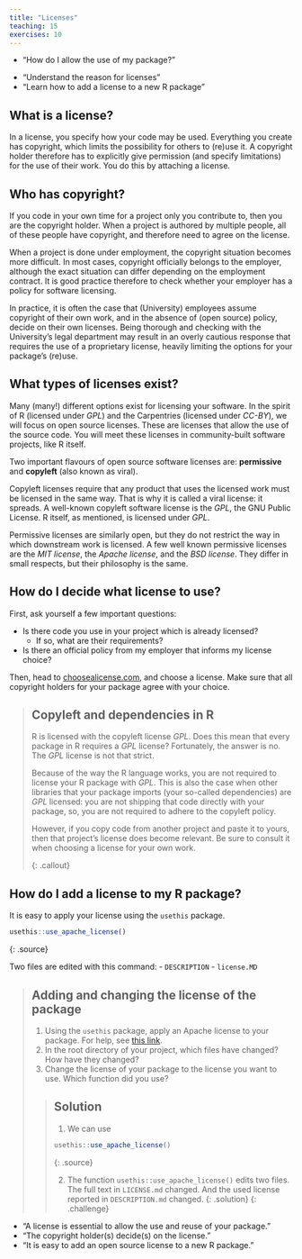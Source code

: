 ```yaml
---
title: "Licenses"
teaching: 15
exercises: 10
---
```


::: questions
- "How do I allow the use of my package?"
:::

::: objectives
- "Understand the reason for licenses"
- "Learn how to add a license to a new R package"
:::


## What is a license?
In a license, you specify how your code may be used. Everything you create has copyright, which limits the possibility for others to (re)use it. A copyright holder therefore has to explicitly give permission (and specify limitations) for the use of their work. You do this by attaching a license.

## Who has copyright?
If you code in your own time for a project only you contribute to, then you are the copyright holder. When a project is authored by multiple people, all of these people have copyright, and therefore need to agree on the license.

When a project is done under employment, the copyright situation becomes more difficult. In most cases, copyright officially belongs to the employer, although the exact situation can differ depending on the employment contract. It is good practice therefore to check whether your employer has a policy for software licensing.

In practice, it is often the case that (University) employees assume copyright of their own work, and in the absence of (open source) policy, decide on their own licenses. Being thorough and checking with the University's legal department may result in an overly cautious response that requires the use of a proprietary license, heavily limiting the options for your package's (re)use.

## What types of licenses exist?
Many (many!) different options exist for licensing your software. In the spirit of R (licensed under _GPL_) and the Carpentries (licensed under _CC-BY_), we will focus on open source licenses. These are licenses that allow the use of the source code. You will meet these licenses in community-built software projects, like R itself.

Two important flavours of open source software licenses are: **permissive** and **copyleft** (also known as viral).

Copyleft licenses require that any product that uses the licensed work must be licensed in the same way. That is why it is called a viral license: it spreads. A well-known copyleft software license is the _GPL_, the GNU Public License. R itself, as mentioned, is licensed under _GPL_.

Permissive licenses are similarly open, but they do not restrict the way in which downstream work is licensed. A few well known permissive licenses are the _MIT license_, the _Apache license_, and the _BSD license_. They differ in small respects, but their philosophy is the same.

## How do I decide what license to use?
First, ask yourself a few important questions:

- Is there code you use in your project which is already licensed? 
    - If so, what are their requirements?
- Is there an official policy from my employer that informs my license choice?

Then, head to [choosealicense.com](https://choosealicense.com/), and choose a license. Make sure that all copyright holders for your package agree with your choice.

> ## Copyleft and dependencies in R
>
> R is licensed with the copyleft license _GPL_. Does this mean that every package in R requires a _GPL_ license?
> Fortunately, the answer is no.
> The _GPL_ license is not that strict.
>
> Because of the way the R language works, you are not
> required to license your R package with _GPL_. This is also the case when other libraries that your package imports
> (your so-called dependencies) are _GPL_ licensed: you are not shipping that code directly with your package, so, you are not
> required to adhere to the copyleft policy.
>
> However, if you copy code from another project and paste it to yours, then that project's license does
> become relevant. Be sure to consult it when choosing a license for your own work.
>
{: .callout}

## How do I add a license to my R package?
It is easy to apply your license using the `usethis` package.

~~~r
usethis::use_apache_license()
~~~
{: .source}

Two files are edited with this command:
- `DESCRIPTION`
- `license.MD`

> ## Adding and changing the license of the package
> 1. Using the `usethis` package, apply an Apache license to your package. For help, see [this link](https://usethis.r-lib.org/reference/index.html#package-setup).
> 2. In the root directory of your project, which files have changed? How have they changed? 
> 3. Change the license of your package to the license you want to use. Which function did you use?
> 
> > ## Solution
> > 1. We can use 
> > ~~~r
> > usethis::use_apache_license()
> > ~~~
> > {: .source}
> > 
> > 2. The function `usethis::use_apache_license()` edits two files. The full text in `LICENSE.md` changed. And the used license reported in `DESCRIPTION.md` changed.
> {: .solution}
{: .challenge}


::: keypoints
- "A license is essential to allow the use and reuse of your package."
- "The copyright holder(s) decide(s) on the license."
- "It is easy to add an open source license to a new R package."
:::

